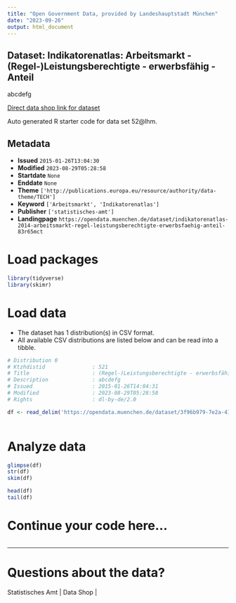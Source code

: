 ```yaml
---
title: "Open Government Data, provided by Landeshauptstadt München"
date: "2023-09-26"
output: html_document
---
```


## Dataset: Indikatorenatlas: Arbeitsmarkt - (Regel-)Leistungsberechtigte - erwerbsfähig - Anteil

abcdefg

[Direct data shop link for dataset](https://opendata.muenchen.de/dataset/52@lhm)

Auto generated R starter code for data set 52@lhm.

## Metadata

- **Issued** `2015-01-26T13:04:30`
- **Modified** `2023-08-29T05:28:58`
- **Startdate** `None`
- **Enddate** `None`
- **Theme** `['http://publications.europa.eu/resource/authority/data-theme/TECH']`
- **Keyword** `['Arbeitsmarkt', 'Indikatorenatlas']`
- **Publisher** `['statistisches-amt']`
- **Landingpage** `https://opendata.muenchen.de/dataset/indikatorenatlas-2014-arbeitsmarkt-regel-leistungsberechtigte-erwerbsfaehig-anteil-83r65mct`


# Load packages

```r

library(tidyverse)
library(skimr)

```

# Load data

-   The dataset has 1 distribution(s) in CSV format.
-   All available CSV distributions are listed below and can be read into a tibble.

```r

# Distribution 0
# Ktzhdistid               : 521
# Title                    : (Regel-)Leistungsberechtigte - erwerbsfähig - Anteil 
# Description              : abcdefg
# Issued                   : 2015-01-26T14:04:31
# Modified                 : 2023-08-29T05:28:58
# Rights                   : dl-by-de/2.0

df <- read_delim('https://opendata.muenchen.de/dataset/3f96b979-7e2a-419d-98bd-b048f40c9606/resource/99ebf331-46af-4a72-83aa-e9bab6de02bc/download/indikat_arbeitsmarkt_regel-leistungsberechtigte_-_erwerbsfaehig_-_anteil_280823.csv')



```

# Analyze data

```r

glimpse(df)
str(df)
skim(df)

head(df)
tail(df)

```

# Continue your code here...

```r

```

------------------------------------------------------------------------

# Questions about the data?

Statistisches Amt | Data Shop | 
